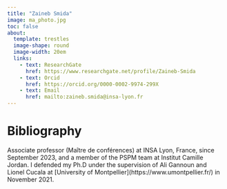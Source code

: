 ```yaml
---
title: "Zaineb Smida"
image: ma_photo.jpg
toc: false
about: 
  template: trestles
  image-shape: round
  image-width: 20em
  links:
    - text: ResearchGate
      href: https://www.researchgate.net/profile/Zaineb-Smida
    - text: Orcid
      href: https://orcid.org/0000-0002-9974-299X
    - text: Email
      href: mailto:zaineb.smida@insa-lyon.fr
---
```


# Bibliography

Associate professor (Maître de conférences) at INSA Lyon, France, since September 2023, and a member of the PSPM team at Institut Camille Jordan. I defended my Ph.D under the supervision of Ali Gannoun and Lionel Cucala at \[University of Montpellier\](https://www.umontpellier.fr/) in November 2021.

